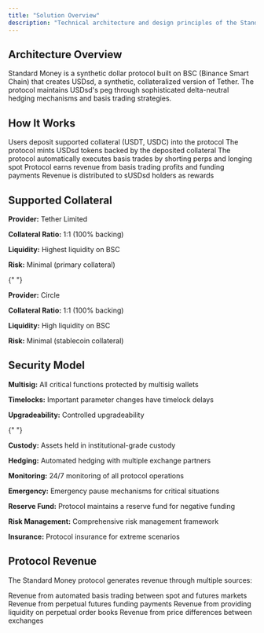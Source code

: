 ```yaml
---
title: "Solution Overview"
description: "Technical architecture and design principles of the Standard Money protocol"
---
```


## Architecture Overview

Standard Money is a synthetic dollar protocol built on BSC (Binance Smart Chain) that creates USDsd, a synthetic, collateralized version of Tether. The protocol maintains USDsd's peg through sophisticated delta-neutral hedging mechanisms and basis trading strategies.

## How It Works

<Steps>
  <Step title="Collateral Deposit">
    Users deposit supported collateral (USDT, USDC) into the protocol
  </Step>
  <Step title="USDsd Minting">
    The protocol mints USDsd tokens backed by the deposited collateral
  </Step>
  <Step title="Basis Trading">
    The protocol automatically executes basis trades by shorting perps and
    longing spot
  </Step>
  <Step title="Revenue Generation">
    Protocol earns revenue from basis trading profits and funding payments
  </Step>
  <Step title="Reward Distribution">
    Revenue is distributed to sUSDsd holders as rewards
  </Step>
</Steps>

## Supported Collateral

<AccordionGroup>
  <Accordion title="USDT (Tether)">
    <div className="space-y-2">
      <p><strong>Provider:</strong> Tether Limited</p>
      <p><strong>Collateral Ratio:</strong> 1:1 (100% backing)</p>
      <p><strong>Liquidity:</strong> Highest liquidity on BSC</p>
      <p><strong>Risk:</strong> Minimal (primary collateral)</p>
    </div>
  </Accordion>

{" "}

<Accordion title="USDC (USD Coin)">
  <div className="space-y-2">
    <p>
      <strong>Provider:</strong> Circle
    </p>
    <p>
      <strong>Collateral Ratio:</strong> 1:1 (100% backing)
    </p>
    <p>
      <strong>Liquidity:</strong> High liquidity on BSC
    </p>
    <p>
      <strong>Risk:</strong> Minimal (stablecoin collateral)
    </p>
  </div>
</Accordion>

</AccordionGroup>

## Security Model

<AccordionGroup>
  <Accordion title="Smart Contract Security">
    <div className="space-y-3">
      <p><strong>Multisig:</strong> All critical functions protected by multisig wallets</p>
      <p><strong>Timelocks:</strong> Important parameter changes have timelock delays</p>
      <p><strong>Upgradeability:</strong> Controlled upgradeability</p>
    </div>
  </Accordion>

{" "}

<Accordion title="Operational Security">
  <div className="space-y-3">
    <p>
      <strong>Custody:</strong> Assets held in institutional-grade custody
    </p>
    <p>
      <strong>Hedging:</strong> Automated hedging with multiple exchange
      partners
    </p>
    <p>
      <strong>Monitoring:</strong> 24/7 monitoring of all protocol operations
    </p>
    <p>
      <strong>Emergency:</strong> Emergency pause mechanisms for critical
      situations
    </p>
  </div>
</Accordion>

  <Accordion title="Economic Security">
    <div className="space-y-3">
      <p><strong>Reserve Fund:</strong> Protocol maintains a reserve fund for negative funding</p>
      <p><strong>Risk Management:</strong> Comprehensive risk management framework</p>
      <p><strong>Insurance:</strong> Protocol insurance for extreme scenarios</p>
    </div>
  </Accordion>
</AccordionGroup>

## Protocol Revenue

The Standard Money protocol generates revenue through multiple sources:

<Columns cols={2}>
  <Card title="Basis Trading Profits">
    Revenue from automated basis trading between spot and futures markets
  </Card>
  <Card title="Funding Payments">
    Revenue from perpetual futures funding payments
  </Card>
  <Card title="Liquidity Provision">
    Revenue from providing liquidity on perpetual order books
  </Card>
  <Card title="Cross-Exchange Arbitrage">
    Revenue from price differences between exchanges
  </Card>
</Columns>

